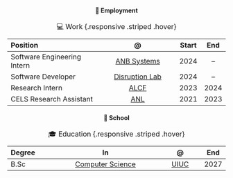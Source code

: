 
#### 👔 Employment {style="text-align:center;"}

::: {#tbl-experience}
| Position                                                                           |               @                                                    | Start | End  |
|:---------------------------------------------------------------------------------- |:------------------------------------------------------------------:|:-----:|:----:|
| Software Engineering Intern                                                        | [ANB Systems](https://www.anbsystems.com/)                         |  2024 |  --  |
| Software Developer                                                                 | [Disruption Lab](https://giesbusiness.illinois.edu/disruption-lab) |  2024 |  --  |
| Research Intern                                                                    |                              [ALCF](https://alcf.anl.gov)          |  2023 | 2024 |
| CELS Research Assistant                                                            |  [ANL](https://www.anl.gov/)                                       |  2021 | 2023 |

:  💻 Work {.responsive .striped .hover}
:::

#### 🍎 School {style="text-align:center;"}

::: {#tbl-education}

|            Degree                     |                               In                                                             |               @                    | End  |
|:------------------------------------- |:--------------------------------------------------------------------------------------------:|:----------------------------------:|:----:|
| B.Sc                                  |  [Computer Science](https://grainger.illinois.edu/academics/undergraduate/majors-and-minors/computer-science)  |      [UIUC](https://illinois.edu/) | 2027 |


: 🎓 Education {.responsive .striped .hover}
:::


